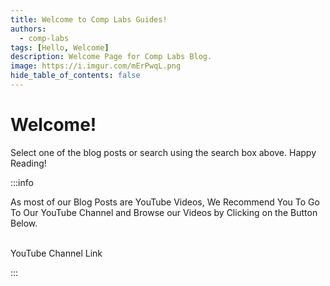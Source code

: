 ```yaml
---
title: Welcome to Comp Labs Guides!
authors:
  - comp-labs
tags: [Hello, Welcome]
description: Welcome Page for Comp Labs Blog.
image: https://i.imgur.com/mErPwqL.png
hide_table_of_contents: false
---
```



# Welcome!

Select one of the blog posts or search using the search box above. Happy Reading!

:::info

As most of our Blog Posts are YouTube Videos, We Recommend You To Go To Our YouTube Channel and Browse our Videos by Clicking on the Button Below.<br></br>
<div className={styles.buttons}>
          <Link
            className="button button--secondary button--lg"
            href="https://www.youtube.com/channel/UCL6pKeSCbJkPohM2PUZbqQA">
            YouTube Channel Link
          </Link>
        </div>

:::